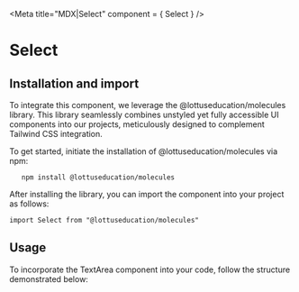 

<Meta title="MDX|Select" component = { Select } />

# Select



## Installation and import

To integrate this component, we leverage the @lottuseducation/molecules library. This library seamlessly combines unstyled
yet fully accessible UI components into our projects, meticulously designed to complement Tailwind CSS integration.

To get started, initiate the installation of @lottuseducation/molecules via npm:

```
   npm install @lottuseducation/molecules
```


After installing the library, you can import the component into your project as follows:

`import Select from "@lottuseducation/molecules"`

## Usage

To incorporate the TextArea component into your code, follow the structure demonstrated below:

```


```

